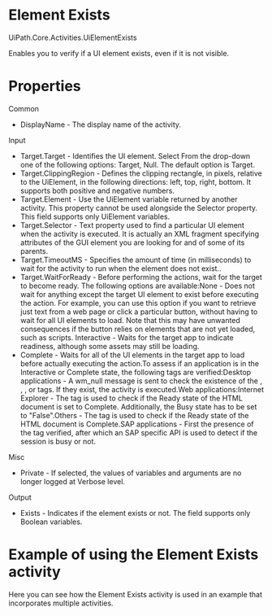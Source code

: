 ﻿# Element Exists

UiPath.Core.Activities.UiElementExists

Enables you to verify if a UI element exists, even if it is not visible.

# Properties

Common

* DisplayName - The display name of the activity.

Input

* Target.Target - Identifies the UI element. Select From the drop-down one of the following options: Target, Null. The default option is Target.
* Target.ClippingRegion - Defines the clipping rectangle, in pixels, relative to the UiElement, in the following directions: left, top, right, bottom. It supports both positive and negative numbers.
* Target.Element - Use the UiElement variable returned by another activity. This property cannot be used alongside the Selector property. This field supports only UiElement variables.
* Target.Selector - Text property used to find a particular UI element when the activity is executed. It is actually an XML fragment specifying attributes of the GUI element you are looking for and of some of its parents.
* Target.TimeoutMS - Specifies the amount of time (in milliseconds) to wait for the activity to run when the element does not exist..
* Target.WaitForReady - Before performing the actions, wait for the target to become ready. The following options are available:None - Does not wait for anything except the target UI element to exist before executing the action. For example, you can use this option if you want to retrieve just text from a web page or click a particular button, without having to wait for all UI elements to load. Note that this may have unwanted consequences if the button relies on elements that are not yet loaded, such as scripts. Interactive - Waits for the target app to indicate readiness, although some assets may still be loading.
* Complete - Waits for all of the UI elements in the target app to load before actually executing the action.To assess if an application is in the Interactive or Complete state, the following tags are verified:Desktop applications - A wm_null message is sent to check the existence of the <wnd>, <ctrl>, <java>, or <uia> tags. If they exist, the activity is executed.Web applications:Internet Explorer - The <webctrl> tag is used to check if the Ready state of the HTML document is set to Complete. Additionally, the Busy state has to be set to "False".Others - The <webctrl> tag is used to check if the Ready state of the HTML document is Complete.SAP applications - First the presence of the <wnd> tag verified, after which an SAP specific API is used to detect if the session is busy or not.

Misc

* Private - If selected, the values of variables and arguments are no longer logged at Verbose level.

Output

* Exists - Indicates if the element exists or not. The field supports only Boolean variables.

# Example of using the Element Exists activity

Here you can see how the Element Exists activity is used in an example that incorporates multiple activities.
